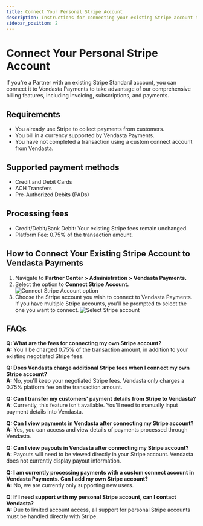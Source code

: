 ```yaml
---
title: Connect Your Personal Stripe Account
description: Instructions for connecting your existing Stripe account to Vendasta Payments
sidebar_position: 2
---
```


# Connect Your Personal Stripe Account

If you're a Partner with an existing Stripe Standard account, you can connect it to Vendasta Payments to take advantage of our comprehensive billing features, including invoicing, subscriptions, and payments.

## Requirements

- You already use Stripe to collect payments from customers.
- You bill in a currency supported by Vendasta Payments.
- You have not completed a transaction using a custom connect account from Vendasta.

## Supported payment methods

- Credit and Debit Cards
- ACH Transfers
- Pre-Authorized Debits (PADs)

## Processing fees

- Credit/Debit/Bank Debit: Your existing Stripe fees remain unchanged.
- Platform Fee: 0.75% of the transaction amount.

## How to Connect Your Existing Stripe Account to Vendasta Payments

1. Navigate to **Partner Center > Administration > Vendasta Payments.**
2. Select the option to **Connect Stripe Account.**
   ![Connect Stripe Account option](/img/vendasta-payments/connect-stripe-account-1.jpg)
3. Choose the Stripe account you wish to connect to Vendasta Payments. If you have multiple Stripe accounts, you'll be prompted to select the one you want to connect.
   ![Select Stripe account](/img/vendasta-payments/connect-stripe-account-2.jpg)

## FAQs

**Q: What are the fees for connecting my own Stripe account?**  
**A:** You'll be charged 0.75% of the transaction amount, in addition to your existing negotiated Stripe fees.

**Q: Does Vendasta charge additional Stripe fees when I connect my own Stripe account?**  
**A:** No, you'll keep your negotiated Stripe fees. Vendasta only charges a 0.75% platform fee on the transaction amount.

**Q: Can I transfer my customers' payment details from Stripe to Vendasta?**  
**A:** Currently, this feature isn't available. You'll need to manually input payment details into Vendasta.

**Q: Can I view payments in Vendasta after connecting my Stripe account?**  
**A:** Yes, you can access and view details of payments processed through Vendasta.

**Q: Can I view payouts in Vendasta after connecting my Stripe account?**  
**A:** Payouts will need to be viewed directly in your Stripe account. Vendasta does not currently display payout information.

**Q: I am currently processing payments with a custom connect account in Vendasta Payments. Can I add my own Stripe account?**  
**A:** No, we are currently only supporting new users.

**Q: If I need support with my personal Stripe account, can I contact Vendasta?**  
**A:** Due to limited account access, all support for personal Stripe accounts must be handled directly with Stripe.